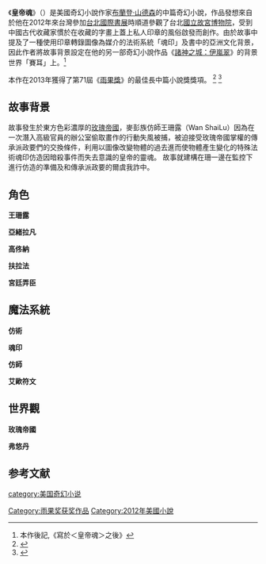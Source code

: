 {{Infobox book
| name           = 皇帝魂<br />''The Emperor's Soul''
| image          = The Emperor's Soul by Brandon Sanderson cover.png
| alt            = 
| caption        = 由Alexander Nanitchkov設計封面
| author         = [[布蘭登·山德森|布蘭登·山德森]]
| illustrator    = 
| cover_artist   = Alexander Nanitchkov
| country        = 美國
| language       = 英語
| series         = ''The Cosmere''
| genre          = [[奇幻作品|奇幻]]
| set_in         = 
| release_date = 2012年（Tachyon Publications）
| media_type = Trade paperback
| pages          = 175頁
| awards         = {{link-en|雨果獎最佳中短篇小說獎|Hugo Award for Best Novella}}（2013年）
| isbn           = 978-1-61696-092-6
| oclc           = 793575540
| dewey          = 
| congress       = 
| preceded_by    = 
| followed_by    = 
| notes          =
| website        = {{url|http://brandonsanderson.com/books/elantris/the-emperors-soul/|The Emperor's Soul}}
}}
《'''皇帝魂'''》（{{lang-en|'''''The Emperor's Soul'''''}}）是美國奇幻小說作家[[布蘭登·山德森|布蘭登·山德森]]的中篇奇幻小說，作品發想來自於他在2012年來台灣參加[[台北國際書展|台北國際書展]]時順道參觀了台北[[國立故宮博物院|國立故宮博物院]]，受到中國古代收藏家慣於在收藏的字畫上蓋上私人印章的風俗啟發而創作。由於故事中提及了一種使用印章轉錄圖像為媒介的法術系統「魂印」及書中的亞洲文化背景，因此作者將故事背景設定在他的另一部奇幻小說作品《[[諸神之城：伊嵐翠|諸神之城：伊嵐翠]]》的背景世界「賽耳」上。<ref>本作後記,《寫於＜皇帝魂＞之後》</ref>

本作在2013年獲得了第71屆《[[雨果獎|雨果獎]]》的最佳長中篇小說獎獎項。 <ref>{{cite news|title=故宮為靈感 《皇帝魂奪奇幻大獎》|url=http://www.appledaily.com.tw/appledaily/article/supplement/20130914/35293602|newspaper=蘋果日報|date=2013-09-14|accessdate=2013-09-17|archive-date=2013-09-17|archive-url=https://web.archive.org/web/20130917102058/http://www.appledaily.com.tw/appledaily/article/supplement/20130914/35293602|dead-url=no}}</ref> <ref>{{cite web|title=2013 Hugo Award Winners|url=http://www.thehugoawards.org/2013/09/2013-hugo-award-winners/|publisher=雨果獎官網{{EN}}|accessdate=2013-09-18|archive-date=2019-06-11|archive-url=https://web.archive.org/web/20190611050110/http://www.thehugoawards.org/2013/09/2013-hugo-award-winners/|dead-url=no}}</ref>

==故事背景==
故事發生於東方色彩濃厚的[[玫瑰帝國|玫瑰帝國]]，麥彭族仿師王珊露（Wan ShaiLu）因為在一次潛入高級官員的辦公室偷取畫作的行動失風被捕，被迫接受玫瑰帝國掌權的傳承派政要們的交換條件，利用以圖像改變物體的過去進而使物體產生變化的特殊法術魂印仿造因暗殺事件而失去意識的皇帝的靈魂。
故事就建構在珊一邊在監控下進行仿造的準備及和傳承派政要的爾虞我詐中。

==角色==
'''王珊露'''

'''亞緒拉凡'''

'''高佟納'''

'''扶拉法'''

'''宮廷弄臣'''

==魔法系統==
'''仿術'''

'''魂印'''

'''仿師'''

'''艾歐符文'''

==世界觀==
'''玫瑰帝國'''

'''弗悠丹'''

==参考文献==
{{reflist}}

[[category:美国奇幻小说|category:美国奇幻小说]]
[[Category:雨果奖获奖作品|Category:雨果奖获奖作品]]
[[Category:2012年美國小說|Category:2012年美國小說]]